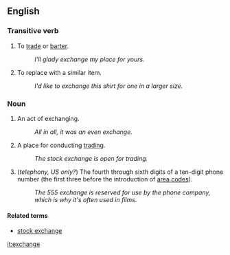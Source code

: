 == English ==

=== Transitive verb ===

# To [[trade]] or [[barter]].
#: ''I'll glady exchange my place for yours.''
# To replace with a similar item.
#: ''I'd like to exchange this shirt for one in a larger size.''

=== Noun ===

# An act of exchanging.
#: ''All in all, it was an even exchange.''
# A place for conducting [[trading]].
#: ''The stock exchange is open for trading.''
# (''telephony, US only?'') The fourth through sixth digits of a ten-digit phone number (the first three before the introduction of [[area code]]s).
#: ''The 555 exchange is reserved for use by the phone company, which is why it's often used in films.''

==== Related terms ====

*[[stock exchange]]

[[it:exchange]]
